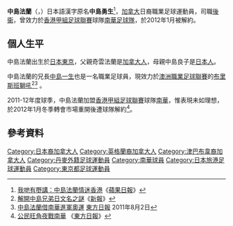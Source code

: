 {{Football player infobox 
| playername= 中島法蘭
| image    =  
| fullname = Paris Yui Nakajima-Farran
| nickname = 巴黎
| height = {{height|m=1.75}}
| dateofbirth = {{birth date and age|1989|8|11}} 
| countryofbirth = {{JPN}}
| cityofbirth = [[東京|東京]] 
| currentclub  = 
| clubnumber  = 
| position = [[後衞|後衞]]
| youthyears1         = 2004–2007 |youthclubs1 = [[橫濱水手|橫濱水手]]
| years1              = 2007–2009 |clubs1 = {{link-en|奈斯特韦兹足球俱乐部|Næstved BK|奈斯特韦兹}}          |caps1 = 18 |goals1 = 0
| years2              = 2009–2010 |clubs2 = [[霍爾森斯聯合俱樂部|賀森斯]]          |caps2 = 1 |goals2 = 0 <!--LEAGUE APPS & GOALS ONLY -->
| years3              = 2011       |clubs3 = [[南華足球隊|南華]]                    |caps3 = 2 |goals3 = 0
| nationalyears1      = 2007–2009 |nationalteam1 = [[加拿大國家足球隊|加拿大U20]] |nationalcaps1 = 11 |nationalgoals1 = 0
| pcupdate            = 6 February 2010
| ntupdate            = 
}}
'''中島法蘭'''（{{lang|en|'''Paris Yui Nakajima-Farran'''}}，{{bd|1989年|8月11日}}）日本語漢字原名'''中島勇生'''<ref>[http://www1.hk.apple.nextmedia.com/template/apple/art_main.php?iss_id=20111031&sec_id=25391&art_id=15755155 我哋有嘢講：中島法蘭情迷香港]《[[蘋果日報|蘋果日報]]》</ref>，[[加拿大|加拿大]]日裔職業足球運動員，司職[[後衞|後衞]]，曾效力於[[香港甲組足球聯賽|香港甲組足球聯賽]]球隊[[南華足球隊|南華足球隊]]，於2012年1月被解約。

==個人生平==
中島法蘭出生於[[日本|日本]][[東京|東京]]，父親奇雲法蘭是[[加拿大人|加拿大人]]，母親中島良子是[[日本人|日本人]]。

中島法蘭的兄長[[中島一生|中島一生]]也是一名職業足球員，現效力於[[澳洲職業足球聯賽|澳洲職業足球聯賽]]的[[布里斯班獅吼足球俱樂部|布里斯班獅吼]]<ref>[http://www.hkdailynews.com.hk/sports.php?id=187996 解開中島兄弟日文名之謎]{{dead link|date=2017年11月 |bot=InternetArchiveBot |fix-attempted=yes }}《[[新報_(香港)|新報]]》</ref><ref>[http://orientaldaily.on.cc/cnt/sport/20110802/00286_013.html 中島法蘭借南華進軍奧運] {{Wayback|url=http://orientaldaily.on.cc/cnt/sport/20110802/00286_013.html |date=20160414010150 }} [[東方日報|東方日報]] 2011年8月2日</ref> 。

2011-12年度球季，中島法蘭加盟[[香港甲組足球聯賽|香港甲組足球聯賽]]球隊[[南華足球隊|南華]]，惟表現未如理想，於2012年1月冬季轉會市場重開後遭球隊解約<ref>[http://orientaldaily.on.cc/cnt/sport/20120106/00286_009.html 公民旺角夜戰南華] {{Wayback|url=http://orientaldaily.on.cc/cnt/sport/20120106/00286_009.html |date=20160305074535 }}《[[東方日報|東方日報]]》</ref>。

==參考資料==
{{reflist}}

{{DEFAULTSORT:Nakajima-Farran, Paris Yui}}

[[Category:日本裔加拿大人|Category:日本裔加拿大人]]
[[Category:英格蘭裔加拿大人|Category:英格蘭裔加拿大人]]
[[Category:津巴布韋裔加拿大人|Category:津巴布韋裔加拿大人]]

[[Category:丹麥外籍足球運動員|Category:丹麥外籍足球運動員]]
[[Category:南華球員|Category:南華球員]]
[[Category:日本旅港足球運動員|Category:日本旅港足球運動員]]
[[Category:東京都足球運動員|Category:東京都足球運動員]]